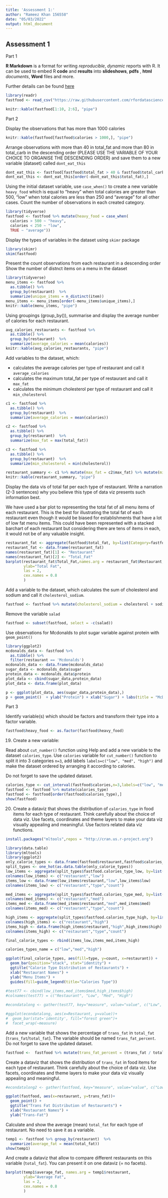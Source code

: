```yaml
---
title: 'Assessment 1:'
author: "Rameez Khan 156558"
date: "05/03/2022"
output: html_document
---
```


## Assessment 1

Part 1

**R Markdown** is a format for writing _reproducible_, _dynamic_ reports with R. 
It can be used to embed R **code** and **results** into **slideshows**, **pdfs**
, **html** _documents_, **Word** files and more. 

Further details can be found [here](https://rmarkdown.rstudio.com/lesson-8.html) 

```r
library(readr)
fastfood <- read_csv("https://raw.githubusercontent.com/rfordatascience/tidytuesday/master/data/2018/2018-09-04/fastfood_calories.csv")

knitr::kable(fastfood[1:10, 2:6], "pipe")


```

Part 2

Display the observations that has more than 1000 calories

```r
knitr::kable(fastfood[fastfood$calories > 1000,], "pipe")
```

Arrange observations with more than 40 in total_fat and more than 80 in total_carb in the descending order (PLEASE USE THE VARIABLE OF YOUR CHOICE TO ORGANISE THE DESCENDING ORDER) and save them to a new variable (dataset) called `dont_eat_this`


```r
dont_eat_this <- fastfood[fastfood$total_fat > 40 & fastfood$total_carb > 80,]
dont_eat_this <- dont_eat_this[order(-dont_eat_this$total_fat),]
```

Using the initial dataset variable, use `case_when()` to create a new variable `heavy_food` which is equal to "heavy" when total calories are greater than 500, "low" when total calories are less than 250 and "average" for all other cases. Count the number of observations in each created category.

```r
library(tidyverse)
fastfood <- fastfood %>% mutate(heavy_food = case_when(
  calories > 500 ~ "heavy", 
  calories < 250 ~ "low",
  TRUE ~ "average"))
```

Display the types of variables in the dataset using `skimr` package 

```r
library(skimr)
skim(fastfood)
```

Present the count observations from each restaurant in a descending order
Show the number of distnct items on a menu in the dataset

```r
library(tidyverse) 
menu_items <- fastfood %>% 
  as.tibble() %>% 
  group_by(restaurant)  %>%
  summarize(unique_items = n_distinct(item))
menu_items <- menu_items[order(-menu_items$unique_items),]
knitr::kable(menu_items, "pipe")
```

Using groupings (group_by()), summarise and display the average number of calories for each restaurant.

```r
avg_calories_restaurants <- fastfood %>% 
  as.tibble() %>% 
  group_by(restaurant)  %>%
  summarize(average_calories = mean(calories))
knitr::kable(avg_calories_restaurants, "pipe")
```

 Add variables to the dataset, which:

-  calculates the average calories per type of restaurant and call it `average_calories` 
-  calculates the maximum total_fat per type of restaurant and call it `max_fat` 
-  calculates the minimum cholesterol per type of restaurant and call it `min_cholesterol` 

```r
c1 <- fastfood %>% 
  as.tibble() %>% 
  group_by(restaurant)  %>%
  summarize(average_calories = mean(calories))

c2 <- fastfood %>% 
  as.tibble() %>% 
  group_by(restaurant)  %>%
  summarize(max_fat = max(total_fat))

c3 <- fastfood %>% 
  as.tibble() %>% 
  group_by(restaurant)  %>%
  summarize(min_cholesterol = min(cholesterol))

restaurant_summary <- c1 %>% mutate(max_fat = c2$max_fat) %>% mutate(min_cholestrol = c3$min_cholesterol)
knitr::kable(restaurant_summary, "pipe")

```


Display the data vis of total fat per each type of restaurant. Write a narration (2-3 sentences) why you believe this type of data viz presents such information best. 

We have used a bar plot to representing the total fat of all menu items of each 
restaurant. This is the best for illustrating the total fat of each restaurant 
even though it would be biased for establishments that have a lot of low fat menu items.
This could have been represented with a stacked barchart of each restaurant but
considering there are tens of items in each, it would not be of any valuable insight.

```r
restaurant_fat <- aggregate(fastfood$total_fat, by=list(Category=fastfood$restaurant), FUN=sum)
restaurant_fat <- data.frame(restaurant_fat)
names(restaurant_fat)[1] <- "Restaurant"
names(restaurant_fat)[2] <- "Total_Fat"
barplot(restaurant_fat$Total_Fat,names.arg = restaurant_fat$Restaurant,
        ylab="Total Fat",
        las = 2,
        cex.names = 0.8
        )
```

Add a variable to the dataset, which calculates the sum of cholesterol and sodium and call it `cholesterol_sodium`.

```r
fastfood <- fastfood %>% mutate(cholesterol_sodium = cholesterol + sodium) 
```

Remove the variable `salad`

```r
fastfood <- subset(fastfood, select = -c(salad))
```

Use observations for Mcdonalds to plot sugar variable against protein with `geom_point()` 

```r
library(ggplot2)
mcdonalds_data <- fastfood %>% 
  as.tibble() %>% 
  filter(restaurant == 'Mcdonalds')
mcdonalds_data <- data.frame(mcdonalds_data)
sugar_data <- mcdonalds_data$sugar
protein_data <- mcdonalds_data$protein
plot_data <- cbind(sugar_data,protein_data)
plot_data <- data.frame(plot_data)

p <- ggplot(plot_data, aes(sugar_data,protein_data),)
p + geom_point()  + ylab("Protein") + xlab("Sugar") + labs(title = "McDonald's Menu") + theme(plot.title = element_text(hjust = 0.5))

```


Part 3

Identify variable(s) which should be factors and transform their type into a factor variable.

```r
fastfood$heavy_food <- as.factor(fastfood$heavy_food)
```

19. Create a new variable:

Read about `cut_number()` function using Help and add a new variable to the dataset `calories_type`. Use `calories` variable for `cut_number()` function to split it into 3 categories `n=3`, add labels `labels=c("low", "med", "high")` and make the dataset ordered by arranging it according to calories. 

Do not forget to save the updated dataset. 


```r
calories_type <- cut_interval(fastfood$calories,n=3,labels=c("low", "med", "high"))
fastfood <- fastfood %>% mutate(calories_type)
fastfood <- fastfood[order(fastfood$calories_type),]
show(fastfood)
```


20. Create a dataviz that shows the distribution of `calories_type` in food items for each type of restaurant. Think carefully about the choice of data viz. Use facets, coordinates and theme layers to make your data viz visually appealing and meaningful. Use factors related data viz functions.

```r
install.packages("mltools",repos = "http://cran.us.r-project.org")
```


```r
library(data.table)
library(mltools)
library(ggplot2)
only_calorie_types <- data.frame(fastfood$restaurant,fastfood$calories_type)
split_types <- one_hot(as.data.table(only_calorie_types))
low_items <- aggregate(split_types$fastfood.calories_type_low, by=list(Restaurant=split_types$fastfood.restaurant), FUN=sum)
colnames(low_items) <- c("restaurant","low")
items_low <- data.frame(low_items$restaurant,"low",low_items$low)
colnames(items_low) <- c("restaurant","type","count")

med_items <- aggregate(split_types$fastfood.calories_type_med, by=list(Restaurant=split_types$fastfood.restaurant), FUN=sum)
colnames(med_items) <- c("restaurant","med")
items_med <- data.frame(med_items$restaurant,"med",med_items$med)
colnames(items_med) <- c("restaurant","type","count")

high_items <- aggregate(split_types$fastfood.calories_type_high, by=list(Restaurant=split_types$fastfood.restaurant), FUN=sum)
colnames(high_items) <- c("restaurant","high")
items_high <- data.frame(high_items$restaurant,"high",high_items$high)
colnames(items_high) <- c("restaurant","type","count")

final_calorie_types <- rbind(items_low,items_med,items_high)

calories_types_name = c("low","med","high")

ggplot(final_calorie_types, aes(fill=type, y=count, x=restaurant)) + 
  geom_bar(position="stack", stat="identity") +
  ggtitle("Calorie Type Distribution of Restaurants") +
  xlab("Restaurant Names") +
  ylab("Menu Items") +
  guides(fill=guide_legend(title="Calories Type"))
  
#test77 <- cbind(low_items,med_items$med,high_items$high)
#colnames(test77) = c("Restaurant", "Low", "Med", "High")

#econdatalong <- gather(test77, key="measure", value="value", c("Low", "Med","High"))

#ggplot(econdatalong, aes(x=Restaurant, y=value))+
#  geom_bar(stat='identity', fill="forest green")+
#  facet_wrap(~measure)

```


Add a new variable that shows the percentage of `trans_fat` in `total_fat` (`trans_fat`/`total_fat`).  The variable should be named `trans_fat_percent`. Do not forget to save the updated dataset. 


```r

fastfood <-  fastfood %>% mutate(trans_fat_percent = (trans_fat / total_fat)*100) 

```


Create a dataviz that shows the distribution of `trans_fat` in food items for each type of restaurant. Think carefully about the choice of data viz. Use facets, coordinates and theme layers to make your data viz visually appealing and meaningful.

```r


#econdatalong2 <- gather(fastfood, key="measure", value="value", c("Low", "Med","High"))

ggplot(fastfood, aes(x=restaurant, y=trans_fat))+
  geom_point() + 
  ggtitle("Trans Fat Distribution of Restaurants") +
  xlab("Restaurant Names") +
  ylab("Trans-Fat") 
```


Calculate and show the average (mean) `total_fat` for each type of restaurant. No need to save it as a variable.

```r

temp1 <- fastfood %>% group_by(restaurant)  %>%
  summarize(average_fat = mean(total_fat))
show(temp1)

```


And create a dataviz that allow to compare different restaurants on this variable (`total_fat`). You can present it on one dataviz (= no facets). 


```r
barplot(temp1$average_fat, names.arg = temp1$restaurant,
        ylab="Average Fat",
        las = 2,
        cex.names = 0.8
        )

```


